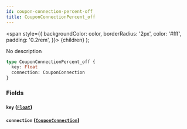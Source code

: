 ```yaml
---
id: coupon-connection-percent-off
title: CouponConnectionPercent_off
---
```


<span
style={{
      backgroundColor: color,
      borderRadius: '2px',
      color: '#fff',
      padding: '0.2rem',
    }}>
{children}
</span>
);

No description

```graphql
type CouponConnectionPercent_off {
  key: Float
  connection: CouponConnection
}
```

### Fields

#### `key` ([`Float`](/v1/scalars/float))

#### `connection` ([`CouponConnection`](/v1/objects/coupon-connection))
